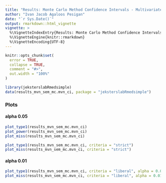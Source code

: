 ```yaml
---
title: "Results: Monte Carlo Method Confidence Intervals - Multivariate Normal - Complete Data - Structural Equation Modeling Estimates and Standard Errors"
author: "Ivan Jacob Agaloos Pesigan"
date: "`r Sys.Date()`"
output: rmarkdown::html_vignette
vignette: >
  %\VignetteIndexEntry{Results: Monte Carlo Method Confidence Intervals - Multivariate Normal - Complete Data - Structural Equation Modeling Estimates and Standard Errors}
  %\VignetteEngine{knitr::rmarkdown}
  %\VignetteEncoding{UTF-8}
---
```


```r
knitr::opts_chunk$set(
  error = TRUE,
  collapse = TRUE,
  comment = "#>",
  out.width = "100%"
)
```

```r
library(jeksterslabRmedsimple)
data(results_mvn_sem_mc.mvn_ci, package = "jeksterslabRmedsimple")
```

### Plots

#### alpha 0.05

```r
plot_type1(results_mvn_sem_mc.mvn_ci)
plot_power(results_mvn_sem_mc.mvn_ci)
plot_miss(results_mvn_sem_mc.mvn_ci)
```

```r
plot_type1(results_mvn_sem_mc.mvn_ci, criteria = "strict")
plot_miss(results_mvn_sem_mc.mvn_ci, criteria = "strict")
```

#### alpha 0.01

```r
plot_type1(results_mvn_sem_mc.mvn_ci, criteria = "liberal", alpha = 0.01)
plot_miss(results_mvn_sem_mc.mvn_ci, criteria = "liberal", alpha = 0.01)
```
